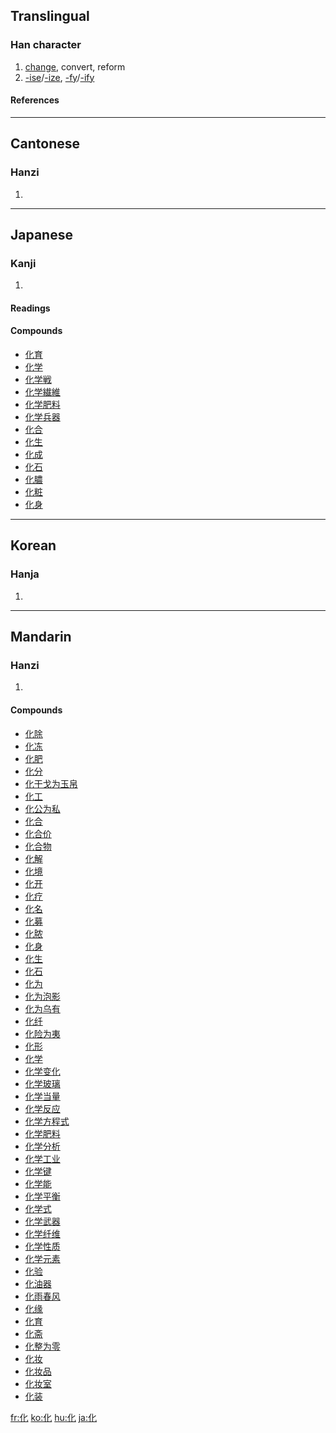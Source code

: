 ==Translingual==
===Han character===
{{Han char|rn=21|rad=匕|as=02|sn=4|four=2421<sub>0</sub>|canj=人心 (OP)|ids=⿰[[亻]][[匕]]}}
# [[change]], convert, reform
# [[-ise]]/[[-ize]], [[-fy]]/[[-ify]]
====References====
{{Han ref|kx=0152.200|dkj=02572|dj=0342.040|hdz=10109.040|uh=5316|ud=21270|bh=A4C6|bd=42182}}
----

==Cantonese==
===Hanzi===
{{yue-hanzi|jyut=faa3|y=fa3}}
# {{defn|Cantonese}}
----
==Japanese==
===Kanji===
{{ja-kanji|grade=3|rs=匕02}}
# {{defn|Japanese}} 
====Readings====
{{ja-readings|on=[[か]] (ka), [[け]] (ke)|kun=[[ばける]] (bakeru), [[かわる]] (kawaru), [[ばかす]] (bakasu)}}

====Compounds====
*[[化育]]
*[[化学]]
*[[化学戦]]
*[[化学繊維]]
*[[化学肥料]]
*[[化学兵器]]
*[[化合]]
*[[化生]]
*[[化成]]
*[[化石]]
*[[化膿]]
*[[化粧]]
*[[化身]]
----
==Korean==
===Hanja===
{{ko-hanja|hangeul=화|rv=hwa|mr=hwa}}
# {{defn|Korean}}
----
==Mandarin==
===Hanzi===
{{cmn-hanzi|pin=[[huà]] (hua4)|wg=hua<sup>4</sup>}}
# {{defn|Mandarin}}

====Compounds====
*[[化除]]
*[[化冻]]
*[[化肥]]
*[[化分]]
*[[化干戈为玉帛]]
*[[化工]]
*[[化公为私]]
*[[化合]]
*[[化合价]]
*[[化合物]]
*[[化解]]
*[[化境]]
*[[化开]]
*[[化疗]]
*[[化名]]
*[[化募]]
*[[化脓]]
*[[化身]]
*[[化生]]
*[[化石]]
*[[化为]]
*[[化为泡影]]
*[[化为乌有]]
*[[化纤]]
*[[化险为夷]]
*[[化形]]
*[[化学]]
*[[化学变化]]
*[[化学玻璃]]
*[[化学当量]]
*[[化学反应]]
*[[化学方程式]]
*[[化学肥料]]
*[[化学分析]]
*[[化学工业]]
*[[化学键]]
*[[化学能]]
*[[化学平衡]]
*[[化学式]]
*[[化学武器]]
*[[化学纤维]]
*[[化学性质]]
*[[化学元素]]
*[[化验]]
*[[化油器]]
*[[化雨春风]]
*[[化缘]]
*[[化育]]
*[[化斋]]
*[[化整为零]]
*[[化妆]]
*[[化妆品]]
*[[化妆室]]
*[[化装]]

[[fr:化]]
[[ko:化]]
[[hu:化]]
[[ja:化]]